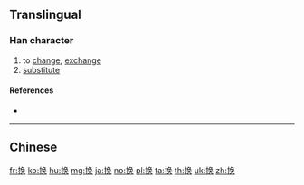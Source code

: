 {{also|換}}
==Translingual==

===Han character===
{{Han char|rn=64|rad=手|as=07|sn=10|four=|canj=QNBK,XQNBK|ids=⿰扌奂}}

# to [[change]], [[exchange]]
# [[substitute]]

====References====
* {{Han ref|kx=0434.241|hdz=31886.040|uh=6362|ud=25442}}

----

==Chinese==
{{zh-see|換}}

[[fr:换]]
[[ko:换]]
[[hu:换]]
[[mg:换]]
[[ja:换]]
[[no:换]]
[[pl:换]]
[[ta:换]]
[[th:换]]
[[uk:换]]
[[zh:换]]